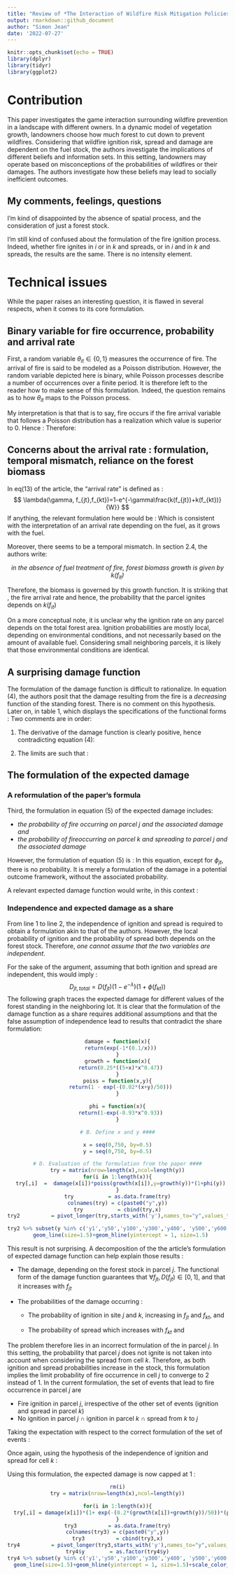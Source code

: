 ```yaml
---
title: "Review of *The Interaction of Wildfire Risk Mitigation Policies in the Presence of Spatial Externalities and Heterogeneous Landowners*, Al Abri, Goran, 2019"
output: rmarkdown::github_document
author: "Simon Jean"
date: '2022-07-27'
---
```

  
  ```r
knitr::opts_chunk$set(echo = TRUE)
library(dplyr)
library(tidyr)
library(ggplot2)
```

# Contribution

This paper investigates the game interaction surrounding wildfire prevention in a landscape with different owners. In a dynamic model of vegetation growth, landowners choose how much forest to cut down to prevent wildfires. Considering that wildfire ignition risk, spread and damage are dependent on the fuel stock, the authors investigate the implications of different beliefs and information sets. In this setting, landowners may operate based on misconceptions of the probabilities of wildfires or their damages. The authors investigate how these beliefs may lead to socially inefficient outcomes. 

## My comments, feelings, questions
I'm kind of disappointed by the absence of spatial process, and the consideration of just a forest stock.


I'm still kind of confused about the formulation of the fire ignition process. Indeed, whether fire ignites in $i$ or in $k$ and spreads, or in $i$ and in $k$ and spreads, the results are the same. There is no intensity element.

# Technical issues
While the paper raises an interesting question, it is flawed in several respects, when it comes to its core formulation. 

## Binary variable for fire occurrence, probability and arrival rate

First, a random variable $\theta_{it} \in \{0,1\}$ measures the occurrence of fire. The arrival of fire is said to be modeled as a Poisson distribution. However, the random variable depicted here is binary, while Poisson processes describe a number of occurrences over a finite period. It is therefore left to the reader how to make sense of this formulation. Indeed, the question remains as to how $\theta_{it}$ maps to the Poisson process. 


My interpretation is that 
\begin{align*}
\theta=1 &\iff X \sim P(\lambda) 
\\
&x>0
\end{align*}
that is to say, fire occurs if the fire arrival variable that follows a Poisson distribution has a realization which value is superior to 0. Hence :
  \begin{align*}
\mathcal{P}(X>0)&=1-P(X=0)\\
&= 1- e^{-\lambda}
\end{align*}
Therefore:
  \begin{equation}
\mathcal{P}(\theta_{it}=1)=1-e^{-\lambda}
\end{equation}

## Concerns about the arrival rate : formulation, temporal mismatch, reliance on the forest biomass
In eq(13) of the article, the "arrival rate" is defined as : 
  $$
  \lambda(\gamma, f_{jt},f_{kt})=1-e^{-\gamma\frac{k(f_{jt})+k(f_{kt})}{W}}
$$
  If anything, the relevant formulation here would be :
  \begin{equation*}
\lambda(\gamma, f_{jt},f_{kt})=\gamma\frac{k(f_{jt})+k(f_{kt})}{W}
\end{equation*}
Which is consistent with the interpretation of an arrival rate depending on the fuel, as it grows with the fuel. 


Moreover, there seems to be a temporal mismatch. In section 2.4, the authors write: 
  
  <center>
  *in the absence of fuel treatment of fire, forest biomass growth is given by $k(f_{it})$*
  </center>
  
  
  Therefore, the biomass \textbf{ in t+1} is governed by this growth function. It is striking that \textbf{in t}, the fire arrival rate and hence, the probability that the parcel ignites depends on $k(f_{it})$
  
  
  On a more conceptual note, it is unclear why the ignition rate on any parcel depends on the total forest area. Ignition probabilities are mostly local, depending on environmental conditions, and not necessarily based on the amount of available fuel. Considering small neighboring parcels, it is likely that those environmental conditions are identical. 

## A surprising damage function
The formulation of the damage function is difficult to rationalize. In equation (4), the authors posit that the damage resulting from the fire is a *decreasing* function of the standing forest. There is no comment on this hypothesis. Later on, in table 1, which displays the specifications of the functional forms : 
  \begin{align*}
& D_{it}=e^{-\frac{0.1}{f_{it}}}\\
& \Rightarrow \frac{\partial D_{it}}{\partial f_{it}}=-0.1\times -\frac{1}{f_{it}}
\end{align*}
Two comments are in order: 
  
  1. The derivative of the damage function is clearly positive, hence contradicting equation (4):
  \begin{equation*}
\frac{\partial D_{it}}{\partial f_{it}}=\frac{0.1}{(f_{it})^2}e^{-\frac{0.1}{f_{it}}}>0
\end{equation*}

2. The limits are such that : 
  \begin{align*}
\lim_{f_{it} \to 0}D(f_{it})&=0\\
\lim_{f_{it} \to \infty}D(f_{it})&=1
\end{align*}

## The formulation of the expected damage 
### A reformulation of the paper's formula 
Third, the formulation in equation (5) of the expected damage includes:
  
  * *the probability of fire occurring on parcel j and the associated damage and*
  * *the probability of fireoccurring on parcel k and spreading to parcel j and the associated damage*
  
  
  However, the formulation of equation (5) is : 
  \begin{equation*}
D_{jt,total}=\theta_{jt}D(f_{jt})+\theta_{kt}\phi_{jt}(f_{kt})D(f_{jt})
\end{equation*}
In this equation, except for $\phi_{jt}$, there is no probability. It is merely a formulation of the damage in a potential outcome framework, without the associated probability.


A relevant expected damage function would write, in this context : 
  \begin{align*}
D_{jt,total}&=D(f_{jt})\left[ \mathcal{P}(\theta_{it}=1)+\mathcal{P}(\theta_{kt}=1 \& \text{Spread from k to j}) \right]\\
&=D(f_{jt})\left[ \mathcal{P}(\theta_{it}=1)+\mathcal{P}(\theta_{kt}=1)\times \phi_{jt}(f_{kt}) \right]\\
\end{align*}

###  Independence and expected damage as a share
From line 1 to line 2, the independence of ignition and spread is required to obtain a formulation akin to that of the authors. However, the local probability of ignition and the probability of spread both depends on the forest stock. Therefore, *one cannot assume that the two variables are independent*. 


For the sake of the argument, assuming that both ignition and spread are independent, this would imply : 
  $$
  D_{jt,total}=D(f_{jt})(1-e^{-\lambda})(1+\phi(f_{kt}))
$$
  The following graph traces the expected damage for different values of the forest standing in the neighboring lot. It is clear that the formulation of the damage function as a share requires additional assumptions and that the false assumption of independence lead to results that contradict the share formulation:
  
  <center>
  ```r
damage = function(x){
  return(exp(-1*(0.1/x)))
}
growth = function(x){
  return(0.25*((5+x)*x^0.47))
}
poiss = function(x,y){
  return(1 - exp(-(0.02*(x+y)/50)))
}

phi = function(x){
  return(1-exp(-0.93*x^0.93))
}

# B. Define x and y ####

x = seq(0,750, by=0.5)
y = seq(0,750, by=0.5)

# D. Evaluation of the formulation from the paper ####
try = matrix(nrow=length(x),ncol=length(y))
for(i in 1:length(x)){
  try[,i]  =  damage(x[i])*poiss(growth(x[i]),y=growth(y))*(1+phi(y))
}
try           = as.data.frame(try)
colnames(try) = c(paste0("y",y))
try           = cbind(try,x)
try2          = pivot_longer(try,starts_with('y'),names_to="y",values_to="value")

try2 %>% subset(y %in% c('y1','y50','y100','y300','y400', 'y500','y600','y700')) %>% ggplot(aes(x=x,y=value, color=y))+
  geom_line(size=1.5)+geom_hline(yintercept = 1, size=1.5)
```
</center>
  
  This result is not surprising. A decomposition of the the article's formulation of expected damage function can help explain those results : 

* The damage, depending on the forest stock in parcel $j$. The functional form of the damage function guarantees that $\forall f_{jt}, D(f_{jt}) \in  [0,1]$, and that it increases with $f_{jt}$
* The probabilities of the damage occurring : 

  + The probability of ignition in site $j$ and $k$, increasing in $f_{jt}$ and $f_{kt}$, and
  
  \begin{equation*}
  \lim_{f_{kt},f_{jt}\to \infty}1-e^{-\lambda}=1
  \end{equation*}
  
  + The probability of spread which increases with $f_{kt}$ and 
        
  \begin{equation*}
  \lim_{f_{kt}\to \infty}\phi(.)=1
  \end{equation*}


The problem therefore lies in an incorrect formulation of the \textit{burn probability} in parcel $j$. 
In this setting, the probability that parcel $j$ does not ignite is not taken into account when considering the spread from cell $k$. Therefore, as both ignition and spread probabilities increase in the stock, this formulation implies the limit probability of fire occurrence in cell $j$ to converge to 2 instead of 1.
In the current formulation, the set of events that lead to fire occurrence in parcel $j$ are

* Fire ignition in parcel $j$, irrespective of the other set of events (ignition and spread in parcel $k$)
* No ignition in parcel $j$ $\cap$ ignition in parcel $k$ $\cap$ spread from $k$ to $j$


Taking the expectation with respect to the correct formulation of the set of events :
\begin{align*}
    D_{jt,total}&=D(f_{jt})\big[ \mathcal{P}(\theta_{jt}=1)+\mathcal{P}(\theta_{jt}=0\cap \theta_{kt}=1\cap \text{Spread from k to j})\big]\\
    &=D(f_{jt})\big[ \mathcal{P}(\theta_{jt}=1)+\mathcal{P}(\theta_{jt}=0)\times \mathcal{P}( \theta_{kt}=1\cap \text{Spread from k to j})\big]\\
    &=D(f_{jt})\big[ (1-\mathcal{P}(\theta_{jt}=0))+\mathcal{P}(\theta_{jt}=0)\times \mathcal{P}( \theta_{kt}=1\cap \text{Spread from k to j})\big]\\
    &= D(f_{jt})\big[ 1+ \mathcal{P}(\theta_{jt}=0)\big(\mathcal{P}( \theta_{kt}=1\cap \text{Spread from k to j})-1\big)\big]
\end{align*}

Once again, using the hypothesis of the independence of ignition and spread for cell $k$ :
\begin{align*}
     D_{jt,total}&=D(f_{jt}))\big[ 1+ \mathcal{P}(\theta_{jt}=0)\big(\mathcal{P}( \theta_{kt}=1)\times \mathcal{P}( \text{Spread from k to j})-1\big)\big]\\
     &=D(f_{jt}))\big[ 1+ e^{-\lambda}\big((1-e^{-\lambda})\phi(f_{kt})-1\big)\big]
\end{align*}

Using this formulation, the expected damage is now capped at 1 : 

<center>
```r
rm(i)
try = matrix(nrow=length(x),ncol=length(y))

for(i in 1:length(x)){
  try[,i] = damage(x[i])*(1+ exp(-(0.2*(growth(x[i])+growth(y))/50))*(poiss(growth(x[i]),growth(y))*phi(y) -1))
}
try3          = as.data.frame(try)
colnames(try3) = c(paste0("y",y))
try3          = cbind(try3,x)
try4          = pivot_longer(try3,starts_with('y'),names_to="y",values_to="value")
try4$y        = as.factor(try4$y)
try4 %>% subset(y %in% c('y1','y50','y100','y300','y400', 'y500','y600','y700')) %>% ggplot(aes(x=x,y=value, color=y))+
  geom_line(size=1.5)+geom_hline(yintercept = 1, size=1.5)+scale_color_discrete(breaks=c('y1','y50','y100','y300','y400', 'y500','y600','y700'))
```
<center/>

